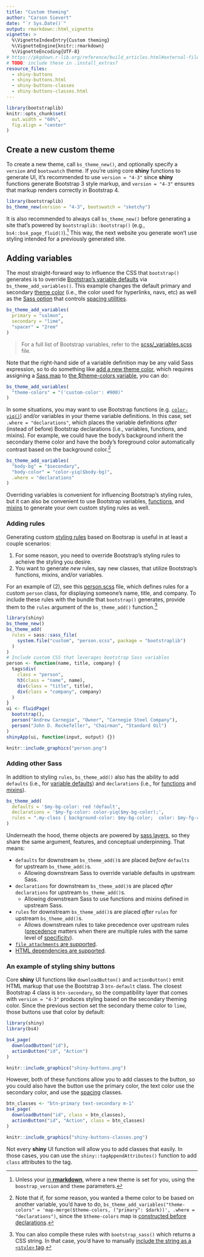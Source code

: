 ```yaml
---
title: "Custom theming"
author: "Carson Sievert"
date: "`r Sys.Date()`"
output: rmarkdown::html_vignette
vignette: >
  %\VignetteIndexEntry{Custom theming}
  %\VignetteEngine{knitr::rmarkdown}
  %\VignetteEncoding{UTF-8}
# https://pkgdown.r-lib.org/reference/build_articles.html#external-files
# TODO: include these in .install_extras?
resource_files:
  - shiny-buttons
  - shiny-buttons.html
  - shiny-buttons-classes
  - shiny-buttons-classes.html
---
```


```r
library(bootstraplib)
knitr::opts_chunk$set(
  out.width = "60%",
  fig.align = "center"
)
```

## Create a new custom theme {#custom-create}

To create a new theme, call `bs_theme_new()`, and optionally specify a `version` and `bootswatch` theme. If you're using core **shiny** functions to generate UI, it's recommended to use `version = "4-3"` since **shiny** functions generate Bootstrap 3 style markup, and `version = "4-3"` ensures that markup renders correctly in Bootstrap 4.

```r
library(bootstraplib)
bs_theme_new(version = "4-3", bootswatch = "sketchy")
```

It is also recommended to always call `bs_theme_new()` before generating a site that's powered by `bootstraplib::bootstrap()` (e.g., `bs4::bs4_page_fluid()`).^[Unless your [in **rmarkdown**](rmarkdown.html), where a new theme is set for you, using the `boostrap_version` and `theme` parameters.] This way, the next website you generate won't use styling intended for a previously generated site.

## Adding variables {#custom-variables}

The most straight-forward way to influence the CSS that `bootstrap()` generates is to override [Bootstrap's variable defaults](https://getbootstrap.com/docs/4.4/getting-started/theming/#variable-defaults) via `bs_theme_add_variables()`. This example changes the default primary and secondary [theme color](https://getbootstrap.com/docs/4.4/getting-started/theming/#theme-colors) (i.e., the color used for hyperlinks, navs, etc) as well as the [Sass option](https://getbootstrap.com/docs/4.4/getting-started/theming/#sass-options) that controls [spacing utilities](https://getbootstrap.com/docs/4.4/utilities/spacing/).

```r
bs_theme_add_variables(
  primary = "salmon",
  secondary = "lime",
  "spacer" = "2rem"
)
```

> For a full list of Bootstrap variables, refer to the [scss/_variables.scss](https://github.com/rstudio/bootstraplib/blob/master/inst/node_modules/bootstrap/scss/_variables.scss) file.

Note that the right-hand side of a variable definition may be any valid Sass expression, so to do something like [add a new theme color](https://getbootstrap.com/docs/4.4/getting-started/theming/#add-to-map), which requires assigning a [Sass map](https://sass-lang.com/documentation/values/maps) to [the $theme-colors variable](https://github.com/rstudio/bootstraplib/blob/8c883fad/inst/node_modules/bootstrap/scss/_variables.scss#L78-L92), you can do:

```r
bs_theme_add_variables(
  "theme-colors" = "('custom-color': #900)"
)
```

In some situations, you may want to use Bootstrap functions (e.g. [`color-yiq()`](https://getbootstrap.com/docs/4.4/getting-started/theming/#color-contrast)) and/or variables in your theme variable definitions. In this case, set `.where = "declarations"`, which places the variable definitions *after* (instead of before) Bootstrap declarations (i.e., variables, functions, and mixins). For example, we could have the body's background inherit the secondary theme color and have the body's foreground color automatically contrast based on the background color.^[Note that if, for some reason, you wanted a theme color to be based on another variable, you'd have to do, `bs_theme_add_variables("theme-colors" = 'map-merge($theme-colors, ("primary": $dark))', .where = "declarations")`, since the `$theme-colors` map is [constructed before declarations](https://github.com/rstudio/bootstraplib/blob/8c883fad/inst/node_modules/bootstrap/scss/_variables.scss#L78-L92).]


```r
bs_theme_add_variables(
  "body-bg" = "$secondary",
  "body-color" = "color-yiq($body-bg)",
  .where = "declarations"
)
```

Overriding variables is convenient for influencing Bootstrap's styling rules, but it can also be convenient to use Bootstrap variables, [functions](https://github.com/rstudio/bootstraplib/blob/master/inst/node_modules/bootstrap/scss/_functions.scss), and [mixins](https://github.com/rstudio/bootstraplib/blob/master/inst/node_modules/bootstrap/scss/_mixins.scss) to generate your own custom styling rules as well.

<!-- TODO: point to a list of bs4 theming variables? -->

### Adding rules {#custom-rules}

Generating custom [styling rules](https://sass-lang.com/documentation/style-rules) based on Bootsrap is useful in at least a couple scenarios:

1. For some reason, you need to override Bootstrap's styling rules to acheive the styling you desire.
2. You want to generate _new_ rules, say new classes, that utilize Bootstrap's functions, mixins, and/or variables.

For an example of (2), see this [person.scss](https://github.com/rstudio/bootstraplib/blob/master/inst/custom/person.scss) file, which defines rules for a custom `person` class, for displaying someone's name, title, and company. To include these rules with the bundle that `bootstrap()` generates, provide them to the `rules` argument of the `bs_theme_add()` function.^[You can also compile these rules with `bootstrap_sass()` which returns a CSS string. In that case, you'd have to manually [include the string as a `<style>` tag](http://rstudio.github.io/sass/articles/sass.html#shiny-string).]

```r
library(shiny)
bs_theme_new()
bs_theme_add(
  rules = sass::sass_file(
    system.file("custom", "person.scss", package = "bootstraplib")
  )
)
# Include custom CSS that leverages bootstrap Sass variables
person <- function(name, title, company) {
  tags$div(
    class = "person",
    h3(class = "name", name),
    div(class = "title", title),
    div(class = "company", company)
  )
}
ui <- fluidPage(
  bootstrap(),
  person("Andrew Carnegie", "Owner", "Carnegie Steel Company"),
  person("John D. Rockefeller", "Chairman", "Standard Oil")
)
shinyApp(ui, function(input, output) {})
```

```r
knitr::include_graphics("person.png")
```


### Adding other Sass {#custom-layers}

In addition to styling `rules`, `bs_theme_add()` also has the ability to add `defaults` (i.e., for [variable defaults](https://sass-lang.com/documentation/variables#default-values)) and `declarations` (i.e., for [functions](https://sass-lang.com/documentation/at-rules/function) and [mixins](https://sass-lang.com/documentation/at-rules/mixin)). 

```r
bs_theme_add(
  defaults = '$my-bg-color: red !default',
  declarations = '$my-fg-color: color-yiq($my-bg-color);',
  rules = ".my-class { background-color: $my-bg-color;  color: $my-fg-color}"
)
```

Underneath the hood, theme objects are powered by [sass layers](https://rstudio.github.io/sass/articles/sass.html#layers), so they share the same argument, features, and conceptual underpinning. That means:

* `defaults` for downstream `bs_theme_add()`s are placed _before_ `defaults` for upstream `bs_theme_add()`s.
  * Allowing downstream Sass to override variable defaults in upstream Sass.
* `declarations` for downstream `bs_theme_add()`s are placed _after_ `declarations` for upstream `bs_theme_add()`s.
  * Allowing downstream Sass to use functions and mixins defined in upstream Sass.
* `rules` for downstream `bs_theme_add()`s are placed _after_ `rules` for upstream `bs_theme_add()`s.
  * Allows downstream rules to take precedence over upstream rules ([precedence](https://css-tricks.com/precedence-css-order-css-matters/) matters when there are multiple rules with the same level of [specificity](https://css-tricks.com/specifics-on-css-specificity/)).
* [`file_attachments` are supported](https://rstudio.github.io/sass/articles/sass.html#imports-relative).
* [HTML dependencies are supported](https://rstudio.github.io/sass/articles/sass.html#html-dependencies).


### An example of styling shiny buttons

Core **shiny** UI functions like `downloadButton()` and `actionButton()` emit HTML markup that use the Bootstrap 3 `btn-default` class. The closest Bootstrap 4 class is `btn-secondary`, so the compatibility layer that comes with `version = "4-3"` produces styling based on the secondary theming color. Since the previous section set the secondary theme color to `lime`, those buttons use that color by default:

```r
library(shiny)
library(bs4)

bs4_page(
  downloadButton("id"),
  actionButton("id", "Action")
)
```

<!--
withr::with_dir("vignettes", save_html(.Last.value, "shiny-buttons.html", libdir = "shiny-buttons"))
-->

```r
knitr::include_graphics("shiny-buttons.png")
```

However, both of these functions allow you to add classes to the button, so you could also have the button use the primary color, the text color use the secondary color, and use the [spacing](https://getbootstrap.com/docs/4.4/utilities/spacing/) classes. 

```r
btn_classes <- "btn-primary text-secondary m-1"
bs4_page(
  downloadButton("id", class = btn_classes),
  actionButton("id", "Action", class = btn_classes)
)
```

<!--
withr::with_dir("vignettes", save_html(.Last.value, "shiny-buttons-classes.html", libdir = "shiny-buttons-classes"))
-->

```r
knitr::include_graphics("shiny-buttons-classes.png")
```

Not every **shiny** UI function will allow you to add classes that easily. In those cases, you can use the `shiny::tagAppendAttributes()` function to add `class` attributes to the tag.
